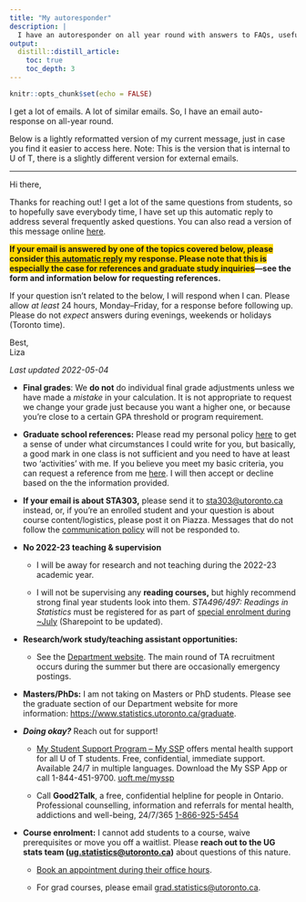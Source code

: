 ```yaml
---
title: "My autoresponder"
description: |
  I have an autoresponder on all year round with answers to FAQs, useful links, and more. You can check the latest version here. *Last updated: 2022-05-04*.
output: 
  distill::distill_article:
    toc: true
    toc_depth: 3
---
```


```r
knitr::opts_chunk$set(echo = FALSE)
```

I get a lot of emails. A lot of similar emails. So, I have an email auto-response on all-year round.

Below is a lightly reformatted version of my current message, just in case you find it easier to access here. Note: This is the version that is internal to U of T, there is a slightly different version for external emails.

------------------------------------------------------------------------

Hi there,

Thanks for reaching out! I get a lot of the same questions from students, so to hopefully save everybody time, I have set up this automatic reply to address several frequently asked questions. You can also read a version of this message online [here](https://www.lizabolton.com/autoresponder.html).

[**If your email is answered by one of the topics covered below, please consider [this automatic reply]{.underline} my response. Please note that this is especially the case for references and graduate study inquiries**]{style="background-color: #FFD700"}**---see the form and information below for requesting references.**

If your question isn't related to the below, I will respond when I can. Please allow *at least* 24 hours, Monday--Friday, for a response before following up. Please do not *expect* answers during evenings, weekends or holidays (Toronto time).

Best,\
Liza

*Last updated 2022-05-04*

-   **Final grades**: We **do not** do individual final grade adjustments unless we have made a *mistake* in your calculation. It is not appropriate to request we change your grade just because you want a higher one, or because you're close to a certain GPA threshold or program requirement.

-   **Graduate school references:** Please read my personal policy [here](https://www.lizabolton.com/references.html) to get a sense of under what circumstances I could write for you, but basically, a good mark in one class is not sufficient and you need to have at least two 'activities' with me. If you believe you meet my basic criteria, you can request a reference from me [here](https://forms.office.com/r/XHqjGXjCru). I will then accept or decline based on the the information provided.

-   **If your email is about STA303,** please send it to [sta303\@utoronto.ca](mailto:sta303@utoronto.ca "mailto:sta303@utoronto.ca") instead, or, if you're an enrolled student and your question is about course content/logistics, please post it on Piazza. Messages that do not follow the [communication policy](https://sta303-bolton.github.io/sta303-w22-courseguide/syllabus.html#communication-policy "https://sta303-bolton.github.io/sta303-w22-courseguide/syllabus.html#communication-policy") will not be responded to.

-   **No 2022-23 teaching & supervision**

    -   I will be away for research and not teaching during the 2022-23 academic year.

    -   I will not be supervising any **reading courses,** but highly recommend strong final year students look into them. *STA496/497: Readings in Statistics* must be registered for as part of [special enrolment during \~July](https://utoronto.sharepoint.com/sites/ArtSci-STA/Undergrad/SitePages/Special-Enrolment-Courses--STA490Y1,-STA492H1-and-STA496H1-STA497H1.aspx "https://utoronto.sharepoint.com/sites/ArtSci-STA/Undergrad/SitePages/Special-Enrolment-Courses--STA490Y1,-STA492H1-and-STA496H1-STA497H1.aspx") (Sharepoint to be updated).

-   **Research/work study/teaching assistant opportunities:**

    -   See the [Department website](https://www.statistics.utoronto.ca/employment-opportunities/cupe-positions-unit-1 "https://www.statistics.utoronto.ca/employment-opportunities/cupe-positions-unit-1"). The main round of TA recruitment occurs during the summer but there are occasionally emergency postings.

-   **Masters/PhDs:** I am not taking on Masters or PhD students. Please see the graduate section of our Department website for more information: <https://www.statistics.utoronto.ca/graduate>.

-   ***Doing okay?*** Reach out for support!

    -   [My Student Support Program -- My SSP](https://studentlife.utoronto.ca/hwc/myssp) offers mental health support for all U of T students. Free, confidential, immediate support. Available 24/7 in multiple languages. Download the My SSP App or call 1-844-451-9700. [[uoft.me/myssp]{.underline}](http://www.uoft.me/myssp)

    -   Call **Good2Talk**, a free, confidential helpline for people in Ontario. Professional counselling, information and referrals for mental health, addictions and well-being, 24/7/365 [[1-866-925-5454]{.underline}](tel:1-866-925-5454)

<!-- -->

-   **Course enrolment:** I cannot add students to a course, waive prerequisites or move you off a waitlist. Please **reach out to the UG stats team ([ug.statistics\@utoronto.ca](https://www.lizabolton.com/ug.statistics@utoronto.ca))** about questions of this nature.

    -   [Book an appointment during their office hours](https://outlook.office365.com/owa/calendar/DepartmentofStatisticalSciencesUndergraduate@utoronto.onmicrosoft.com/bookings/ "https://outlook.office365.com/owa/calendar/DepartmentofStatisticalSciencesUndergraduate@utoronto.onmicrosoft.com/bookings/").

    -   For grad courses, please email [grad.statistics\@utoronto.ca](mailto:grad.statistics@utoronto.ca).
